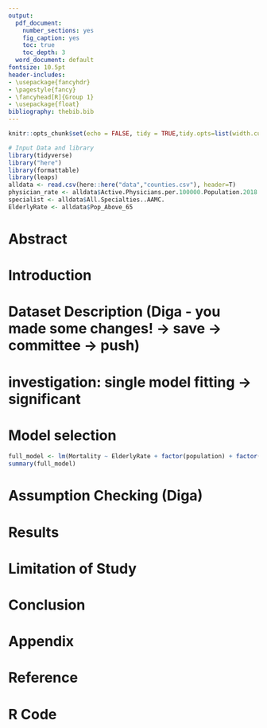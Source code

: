 ```yaml
---
output:
  pdf_document:
    number_sections: yes
    fig_caption: yes
    toc: true
    toc_depth: 3
  word_document: default
fontsize: 10.5pt
header-includes:
- \usepackage{fancyhdr}
- \pagestyle{fancy}
- \fancyhead[R]{Group 1}
- \usepackage{float}
bibliography: thebib.bib
---
```


```r
knitr::opts_chunk$set(echo = FALSE, tidy = TRUE,tidy.opts=list(width.cutoff= 70), fig.pos = "!h")
```

```r
# Input Data and library
library(tidyverse)
library("here")
library(formattable)
library(leaps)
alldata <- read.csv(here::here("data","counties.csv"), header=T) 
physician_rate <- alldata$Active.Physicians.per.100000.Population.2018..AAMC.
specialist <- alldata$All.Specialties..AAMC.
ElderlyRate <- alldata$Pop_Above_65
```

\pagebreak

# Abstract

# Introduction

# Dataset Description (Diga - you made some changes! -> save -> committee -> push)

# investigation: single model fitting -> significant 

# Model selection

```r
full_model <- lm(Mortality ~ ElderlyRate + factor(population) + factor(Region), data=alldata)
summary(full_model)
```

# Assumption Checking (Diga)

# Results

# Limitation of Study 

# Conclusion 

\pagebreak

# Appendix{-}

# Reference {-}

\pagebreak

# R Code {-}


